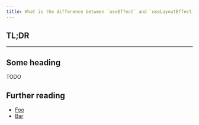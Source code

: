 ```yaml
---
title: What is the difference between `useEffect` and `useLayoutEffect` in React?
---
```


## TL;DR

<!-- Do not use any headings within the TL;DR section.  -->

---

## Some heading

TODO

## Further reading

- [Foo](#foo)
- [Bar](#bar)
